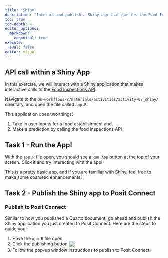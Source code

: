```yaml
---
title: "Shiny"
description: "Interact and publish a Shiny app that queries the Food Inspections API"
toc: true
toc-depth: 4
editor_options: 
  markdown:
    canonical: true 
execute: 
  eval: false
editor: visual
---
```


## API call within a Shiny App

In this exercise, we will interact with a Shiny application that makes interactive calls to the [Food Inspections API](https://connect.conf23workflows.training.posit.co/food-inspections-api/).

Navigate to the `ds-workflows-r/materials/activities/activity-07_shiny/` directory, and open the file called `app.R`.

This application does two things:

1.  Take in user inputs for a food establishment and,
2.  Make a prediction by calling the food inspections API

## Task 1 - Run the App!

With the `app.R` file open, you should see a `Run App` button at the top of your screen. Click it and try interacting with the app!

This is a pretty basic app, and if you are familiar with Shiny, feel free to make some cosmetic enhancements!

## Task 2 - Publish the Shiny app to Posit Connect

### Publish to Posit Connect

Similar to how you published a Quarto document, go ahead and publish the Shiny application you just created to Posit Connect. Here are the steps to guide you:

1.  Have the `app.R` file open
2.  Click the publishing button ![](../slides/slide_resources/publishIcon_2x.png){height="20" style="vertical-align:middle"}
3.  Follow the pop-up window instructions to publish to Posit Connect!
